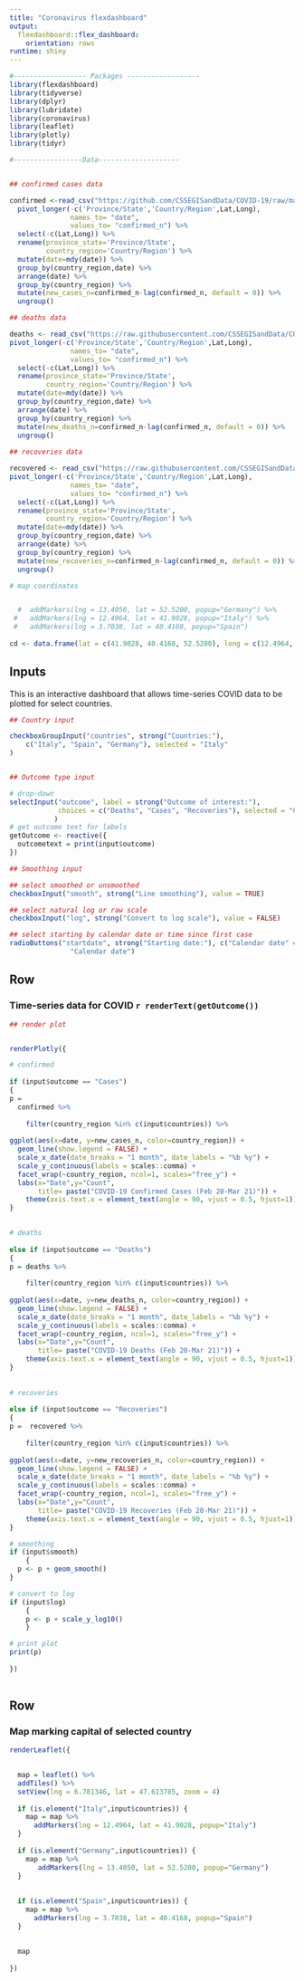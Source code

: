 ```yaml
---
title: "Coronavirus flexdashboard"
output: 
  flexdashboard::flex_dashboard:
    orientation: rows
runtime: shiny
---
```


```r
#------------------ Packages ------------------
library(flexdashboard)
library(tidyverse)
library(dplyr)
library(lubridate)
library(coronavirus)
library(leaflet)
library(plotly)
library(tidyr)

```

``` r
#-----------------Data--------------------


## confirmed cases data 

confirmed <-read_csv("https://github.com/CSSEGISandData/COVID-19/raw/master/csse_covid_19_data/csse_covid_19_time_series/time_series_covid19_confirmed_global.csv")   %>%
  pivot_longer(-c('Province/State','Country/Region',Lat,Long), 
               names_to= "date",
               values_to= "confirmed_n") %>%
  select(-c(Lat,Long)) %>%
  rename(province_state='Province/State',
         country_region='Country/Region') %>%
  mutate(date=mdy(date)) %>%
  group_by(country_region,date) %>%
  arrange(date) %>%
  group_by(country_region) %>%
  mutate(new_cases_n=confirmed_n-lag(confirmed_n, default = 0)) %>%
  ungroup() 

## deaths data

deaths <- read_csv("https://raw.githubusercontent.com/CSSEGISandData/COVID-19/master/csse_covid_19_data/csse_covid_19_time_series/time_series_covid19_deaths_global.csv")  %>%
pivot_longer(-c('Province/State','Country/Region',Lat,Long), 
               names_to= "date",
               values_to= "confirmed_n") %>%
  select(-c(Lat,Long)) %>%
  rename(province_state='Province/State',
         country_region='Country/Region') %>%
  mutate(date=mdy(date)) %>%
  group_by(country_region,date) %>%
  arrange(date) %>%
  group_by(country_region) %>%
  mutate(new_deaths_n=confirmed_n-lag(confirmed_n, default = 0)) %>%
  ungroup() 
  
## recoveries data

recovered <- read_csv("https://raw.githubusercontent.com/CSSEGISandData/COVID-19/master/csse_covid_19_data/csse_covid_19_time_series/time_series_covid19_recovered_global.csv")  %>%
pivot_longer(-c('Province/State','Country/Region',Lat,Long), 
               names_to= "date",
               values_to= "confirmed_n") %>%
  select(-c(Lat,Long)) %>%
  rename(province_state='Province/State',
         country_region='Country/Region') %>%
  mutate(date=mdy(date)) %>%
  group_by(country_region,date) %>%
  arrange(date) %>%
  group_by(country_region) %>%
  mutate(new_recoveries_n=confirmed_n-lag(confirmed_n, default = 0)) %>%
  ungroup()   

# map coordinates


  #  addMarkers(lng = 13.4050, lat = 52.5200, popup="Germany") %>%
 #   addMarkers(lng = 12.4964, lat = 41.9028, popup="Italy") %>%
 #   addMarkers(lng = 3.7038, lat = 40.4168, popup="Spain")
  
cd <- data.frame(lat = c(41.9028, 40.4168, 52.5200), long = c(12.4964, 3.7038, 13.4050))


```

Inputs {.sidebar}
-------------------------------------------------

This is an interactive dashboard that allows time-series COVID data to be plotted for select countries. 



``` r

## Country input

checkboxGroupInput("countries", strong("Countries:"),
    c("Italy", "Spain", "Germany"), selected = "Italy"
)


## Outcome type input

# drop-down
selectInput("outcome", label = strong("Outcome of interest:"),
            choices = c("Deaths", "Cases", "Recoveries"), selected = "Cases"
           )
# get outcome text for labels
getOutcome <- reactive({
  outcometext = print(input$outcome)
})

## Smoothing input

## select smoothed or unsmoothed
checkboxInput("smooth", strong("Line smoothing"), value = TRUE)

## select natural log or raw scale
checkboxInput("log", strong("Convert to log scale"), value = FALSE)

## select starting by calendar date or time since first case
radioButtons("startdate", strong("Starting date:"), c("Calendar date" = "caldate", "Time since first case" = "firstcase"), selected = 
               "Calendar date")

```

Row
--------------------------------------------------

### Time-series data for COVID `r renderText(getOutcome())` 

``` r

## render plot


renderPlotly({

# confirmed
  
if (input$outcome == "Cases")
{
p = 
  confirmed %>% 
    
    filter(country_region %in% c(input$countries)) %>%  
      
ggplot(aes(x=date, y=new_cases_n, color=country_region)) +
  geom_line(show.legend = FALSE) +
  scale_x_date(date_breaks = "1 month", date_labels = "%b %y") +
  scale_y_continuous(labels = scales::comma) +
  facet_wrap(~country_region, ncol=1, scales="free_y") +
  labs(x="Date",y="Count",
       title= paste("COVID-19 Confirmed Cases (Feb 20-Mar 21)")) +
    theme(axis.text.x = element_text(angle = 90, vjust = 0.5, hjust=1))  
}

  
# deaths
  
else if (input$outcome == "Deaths")
{
p = deaths %>%  
    
    filter(country_region %in% c(input$countries)) %>%   
      
ggplot(aes(x=date, y=new_deaths_n, color=country_region)) +
  geom_line(show.legend = FALSE) +
  scale_x_date(date_breaks = "1 month", date_labels = "%b %y") +
  scale_y_continuous(labels = scales::comma) +
  facet_wrap(~country_region, ncol=1, scales="free_y") +
  labs(x="Date",y="Count",
       title= paste("COVID-19 Deaths (Feb 20-Mar 21)")) +
    theme(axis.text.x = element_text(angle = 90, vjust = 0.5, hjust=1))   
} 
  
  
# recoveries
  
else if (input$outcome == "Recoveries")
{
p =  recovered %>%  
    
    filter(country_region %in% c(input$countries)) %>%   
    
ggplot(aes(x=date, y=new_recoveries_n, color=country_region)) +
  geom_line(show.legend = FALSE) +
  scale_x_date(date_breaks = "1 month", date_labels = "%b %y") +
  scale_y_continuous(labels = scales::comma) +
  facet_wrap(~country_region, ncol=1, scales="free_y") +
  labs(x="Date",y="Count",
       title= paste("COVID-19 Recoveries (Feb 20-Mar 21)")) +
    theme(axis.text.x = element_text(angle = 90, vjust = 0.5, hjust=1))   
} 

# smoothing
if (input$smooth)
    {
  p <- p + geom_smooth()
} 

# convert to log
if (input$log)
    {
    p <- p + scale_y_log10()
    } 

# print plot  
print(p)
  
})
  


```


Row 
---------------------------------------------------

### Map marking capital of selected country 

``` r


renderLeaflet({

  
  map = leaflet() %>%
  addTiles() %>%
  setView(lng = 6.781346, lat = 47.613785, zoom = 4)  
  
  if (is.element("Italy",input$countries)) {
    map = map %>% 
      addMarkers(lng = 12.4964, lat = 41.9028, popup="Italy")
  }
 
  if (is.element("Germany",input$countries)) {
    map = map %>% 
       addMarkers(lng = 13.4050, lat = 52.5200, popup="Germany") 
  }
  
  
  if (is.element("Spain",input$countries)) {
    map = map %>% 
      addMarkers(lng = 3.7038, lat = 40.4168, popup="Spain")
  }
  
  
  map
  
})



```

